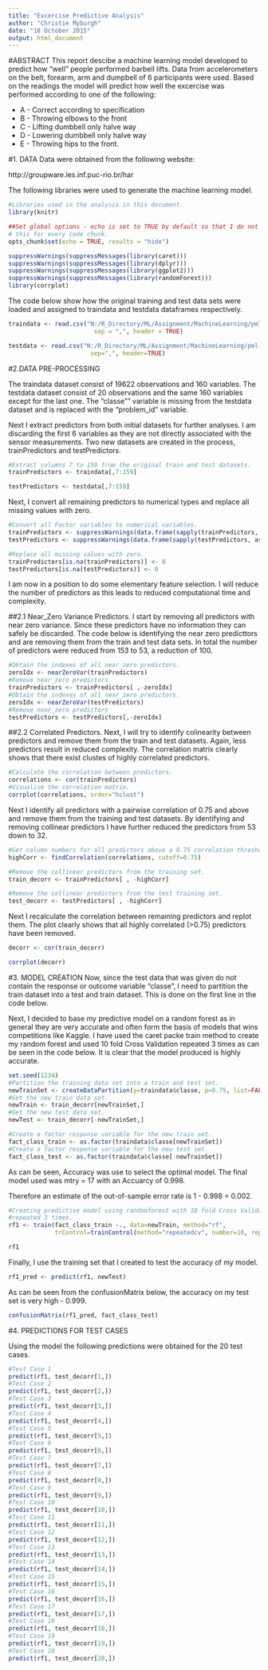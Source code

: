 ```yaml
---
title: "Excercise Predictive Analysis"
author: "Christie Myburgh"
date: "18 October 2015"
output: html_document
---
```


#ABSTRACT
This report descibe a machine learning model developed to predict how "well"
people performed barbell lifts.  Data from accelerometers on the belt, forearm,
arm and dumpbell of 6 participants were used.  Based on the readings the model 
will predict how well the excercise was performed according to one of the following:

* A - Correct according to specification 
* B - Throwing elbows to the front
* C - Lifting dumbbell only halve way
* D - Lowering dumbbell only halve way
* E - Throwing hips to the front.


#1. DATA
Data were obtained from the following website:

http://groupware.les.inf.puc-rio.br/har

The following libraries were used to generate the machine learning model.

```r
#Libraries used in the analysis in this document.
library(knitr)

##Set global options - echo is set to TRUE by default so that I do not need to set
# this for every code chunk.
opts_chunk$set(echo = TRUE, results = "hide")

suppressWarnings(suppressMessages(library(caret)))
suppressWarnings(suppressMessages(library(dplyr)))
suppressWarnings(suppressMessages(library(ggplot2)))
suppressWarnings(suppressMessages(library(randomForest)))
library(corrplot)
```

The code below show how the original training and test data sets were loaded and
assigned to traindata and testdata dataframes respectively.

```r
traindata <- read.csv("N:/R_Directory/ML/Assignment/MachineLearning/pml-training.csv",
                        sep = ",", header = TRUE)

testdata <- read.csv("N:/R_Directory/ML/Assignment/MachineLearning/pml-testing.csv",
                       sep=",", header=TRUE)

```

#2.DATA PRE-PROCESSING

The traindata dataset consist of 19622 observations and 160 variables.  The testdata dataset consist of 20 observations and the same 160 variables except for the last one.  The "classe"" variable is missing from the testdata dataset and is replaced with the "problem_id" variable.

Next I extract predictors from both initial datasets for further analyses.  I am discarding the first 6 variables as they are not directly associated with the sensor measurements.  Two new datasets are created in the process, trainPredictors and testPredictors.

```r
#Extract columns 7 to 159 from the original train and test datasets.
trainPredictors <- traindata[,7:159]

testPredictors <- testdata[,7:159]
```
Next, I convert all remaining predictors to numerical types and replace all missing values with zero.

```r
#Convert all Factor variables to numerical variables.
trainPredictors <- suppressWarnings(data.frame(sapply(trainPredictors, as.numeric)))
testPredictors <- suppressWarnings(data.frame(sapply(testPredictors, as.numeric)))

#Replace all missing values with zero.
trainPredictors[is.na(trainPredictors)] <- 0
testPredictors[is.na(testPredictors)] <- 0
```

I am now in a position to do some elementary feature selection.  I will reduce the number of predictors as this leads to reduced computational time and complexity.

##2.1 Near_Zero Variance Predictors.
I start by removing all predictors with near zero variance.  Since these predictors have no information they can safely be discarded.  The code below is identifying the near zero predicttors and are removing them from the train and test data sets.  In total the number of predictors were reduced from 153 to 53, a reduction of 100.

```r
#Obtain the indexes of all near_zero predictors.
zeroIdx <- nearZeroVar(trainPredictors)
#Remove near_zero predictors
trainPredictors <- trainPredictors[ ,-zeroIdx]
#Obtain the indexes of all near_zero predictors.
zeroIdx <- nearZeroVar(testPredictors)
#Remove near_zero predictors
testPredictors <- testPredictors[,-zeroIdx]
```

##2.2 Correlated Predictors.
Next, I will try to identify colinearity between predictors and remove them from the train and test datasets.  Again, less predictors result in reduced complexity.  The correlation matrix clearly shows that there exist clustes of highly correlated predictors.
```r
#Calculate the correlation between predictors.
correlations <- cor(trainPredictors)
#Visualise the correlation matrix.
corrplot(correlations, order="hclust")
```
Next I identify all predictors with a pairwise correlation of 0.75 and above and remove them from the training and test datasets.  By identifying and removing collinear predictors I have further reduced the predictors from 53 down to 32. 

```r
#Get column numbers for all predictors above a 0.75 correlation threshold.
highCorr <- findCorrelation(correlations, cutoff=0.75)

#Remove the collinear predictors from the training set.
train_decorr <- trainPredictors[ , -highCorr]

#Remove the collinear predictors from the test training set.
test_decorr <- testPredictors[ , -highCorr]
```
Next I recalculate the correlation between remaining predictors and replot them.  The plot clearly shows that all highly correlated (>0.75) predictors have been removed.

```r
decorr <- cor(train_decorr)

corrplot(decorr)
```

#3. MODEL CREATION
Now, since the test data that was given do not contain the response or outcome variable "classe", I need to partition the train dataset into a test and train dataset.  This is done on the first line in the code below.

Next, I decided to base my predictive model on a random forest as in general they are very accurate and often form the basis of models that wins competitions like Kaggle.  I have used the caret packe train method to create my random forest and used 10 fold Cross Validation repeated 3 times as can be seen in the code below.  It is clear that the model produced is highly accurate.

```r
set.seed(1234)
#Partition the training data set into a train and test set.
newTrainSet <- createDataPartition(y=traindata$classe, p=0.75, list=FALSE)
#Get the new train data set.
newTrain <- train_decorr[newTrainSet,]
#Get the new test data set.
newTest <- train_decorr[-newTrainSet,]

#Create a factor response variable for the new train set.
fact_class_train <- as.factor(traindata$classe[newTrainSet])
#Create a factor response variable for the new test set.
fact_class_test <- as.factor(traindata$classe[-newTrainSet])
```
As can be seen, Accuracy was use to select the optimal model.  The final model used was mtry = 17 with an Accuarcy of 0.998.  

Therefore an estimate of the out-of-sample error rate is 1 - 0.998 = 0.002.

```r
#Creating predictive model using randomforest with 10 fold Cross Validation, 
#repeated 3 times.
rf1 <- train(fact_class_train ~., data=newTrain, method="rf",
             trControl=trainControl(method="repeatedcv", number=10, repeats=3))
```

```r
rf1
```

Finally, I use the training set that I created to test the accuracy of my model.

```r
rf1_pred <- predict(rf1, newTest)
```

As can be seen from the confusionMatrix below, the accuracy on my test set is very high - 0.999.

```r
confusionMatrix(rf1_pred, fact_class_test)
```

#4. PREDICTIONS FOR TEST CASES

Using the model the following predictions were obtained for the 20 test cases.

```r
#Test Case 1
predict(rf1, test_decorr[1,])
#Test Case 2
predict(rf1, test_decorr[2,])
#Test Case 3
predict(rf1, test_decorr[3,])
#Test Case 4
predict(rf1, test_decorr[4,])
#Test Case 5
predict(rf1, test_decorr[5,])
#Test Case 6
predict(rf1, test_decorr[6,])
#Test Case 7
predict(rf1, test_decorr[7,])
#Test Case 8
predict(rf1, test_decorr[8,])
#Test Case 9
predict(rf1, test_decorr[9,])
#Test Case 10
predict(rf1, test_decorr[10,])
#Test Case 11
predict(rf1, test_decorr[11,])
#Test Case 12
predict(rf1, test_decorr[12,])
#Test Case 13
predict(rf1, test_decorr[13,])
#Test Case 14
predict(rf1, test_decorr[14,])
#Test Case 15
predict(rf1, test_decorr[15,])
#Test Case 16
predict(rf1, test_decorr[16,])
#Test Case 17
predict(rf1, test_decorr[17,])
#Test Case 18
predict(rf1, test_decorr[18,])
#Test Case 19
predict(rf1, test_decorr[19,])
#Test Case 20
predict(rf1, test_decorr[20,])
```

